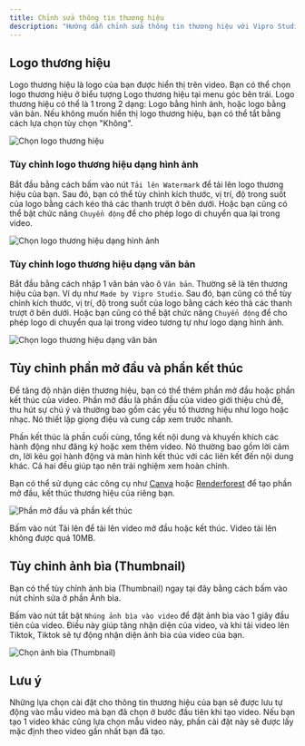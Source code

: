 ```yaml
---
title: Chỉnh sửa thông tin thương hiệu
description: "Hướng dẫn chỉnh sửa thông tin thương hiệu với Vipro Studio"
---
```


## Logo thương hiệu

Logo thương hiệu là logo của bạn được hiển thị trên video. Bạn có thể chọn logo thương hiệu ở biểu tượng Logo thương hiệu tại menu góc bên trái. Logo thương hiệu có thể là 1 trong 2 dạng: Logo bằng hình ảnh, hoặc logo bằng văn bản.
Nếu không muốn hiển thị logo thương hiệu, bạn có thể tắt bằng cách lựa chọn tùy chọn "Không".

<img
  src='/images/usage/video-editor/watermark.jpg'
  alt='Chọn logo thương hiệu'
  className='rounded-lg'
/>

### Tùy chỉnh logo thương hiệu dạng hình ảnh

Bắt đầu bằng cách bấm vào nút `Tải lên Watermark` để tải lên logo thương hiệu của bạn. Sau đó, bạn có thể tùy chỉnh kích thước, vị trí, độ trong suốt của logo bằng cách kéo thả các thanh trượt ở bên dưới. Hoặc bạn cũng có thể bật chức năng `Chuyển động` để cho phép logo di chuyển qua lại trong video.

<img
  src='/images/usage/video-editor/watermark-image.jpg'
  alt='Chọn logo thương hiệu dạng hình ảnh'
  className='rounded-lg'
/>

### Tùy chỉnh logo thương hiệu dạng văn bản

Bắt đầu bằng cách nhập 1 văn bản vào ô `Văn bản`. Thường sẽ là tên thương hiệu của bạn. Ví dụ như `Made by Vipro Studio`. Sau đó, bạn cũng có thể tùy chỉnh kích thước, vị trí, độ trong suốt của logo bằng cách kéo thả các thanh trượt ở bên dưới. Hoặc bạn cũng có thể bật chức năng `Chuyển động` để cho phép logo di chuyển qua lại trong video tương tự như logo dạng hình ảnh.

<img
  src='/images/usage/video-editor/watermark-text.jpg'
  alt='Chọn logo thương hiệu dạng văn bản'
  className='rounded-lg'
/>

## Tùy chỉnh phần mở đầu và phần kết thúc

Để tăng độ nhận diện thương hiệu, bạn có thể thêm phần mở đầu hoặc phần kết thúc của video. Phần mở đầu là phần đầu của video giới thiệu chủ đề, thu hút sự chú ý và thường bao gồm các yếu tố thương hiệu như logo hoặc nhạc. Nó thiết lập giọng điệu và cung cấp xem trước nhanh.

Phần kết thúc là phần cuối cùng, tổng kết nội dung và khuyến khích các hành động như đăng ký hoặc xem thêm video. Nó thường bao gồm lời cảm ơn, lời kêu gọi hành động và màn hình kết thúc với các liên kết đến nội dung khác. Cả hai đều giúp tạo nên trải nghiệm xem hoàn chỉnh.

Bạn có thể sử dụng các công cụ như [Canva](https://www.canva.com/search?q=intro) hoặc [Renderforest](https://www.renderforest.com/intro-videos) để tạo phần mở đầu, kết thúc thương hiệu của riêng bạn.

<img
  src='/images/usage/video-editor/watermark-intro.jpg'
  alt='Phần mở đầu và phần kết thúc'
  className='rounded-lg'
/>

Bấm vào nút Tải lên để tải lên video mở đầu hoặc kết thúc. Video tải lên không được quá 10MB.

## Tùy chỉnh ảnh bìa (Thumbnail)

Bạn có thể tùy chỉnh ảnh bìa (Thumbnail) ngay tại đây bằng cách bấm vào nút chỉnh sửa ở phần Ảnh bìa.

Bấm vào nút tắt bật `Nhúng ảnh bìa vào video` để đặt ảnh bìa vào 1 giây đầu tiên của video. Điều này giúp tăng nhận diện của video, và khi tải video lên Tiktok, Tiktok sẽ tự động nhận diện ảnh bìa của video của bạn.

<img
  src='/images/usage/video-editor/watermark-thumbnail.jpg'
  alt='Chọn ảnh bìa (Thumbnail)'
  className='rounded-lg'
/>

## Lưu ý

Những lựa chọn cài đặt cho thông tin thương hiệu của bạn sẽ được lưu tự động vào mẫu video mà bạn đã chọn ở bước đầu tiên khi tạo video. Nếu bạn tạo 1 video khác cũng lựa chọn mẫu video này, phần cài đặt này sẽ được lấy mặc định theo video gần nhất bạn đã tạo.
